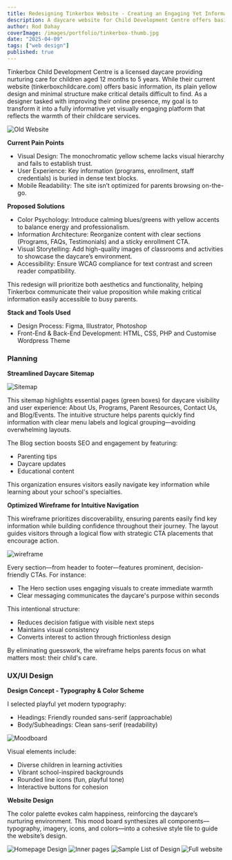 ```yaml
---
title: Redesigning Tinkerbox Website - Creating an Engaging Yet Informative Digital Experience
description: A daycare website for Child Development Centre offers basic information, its plain yellow design and minimal structure make critical details difficult to find. 
author: Rod Dahay
coverImage: /images/portfolio/tinkerbox-thumb.jpg
date: "2025-04-09"
tags: ["web design"]
published: true
---
```


Tinkerbox Child Development Centre is a licensed daycare providing nurturing care for children aged 12 months to 5 years. While their current website (tinkerboxchildcare.com) offers basic information, its plain yellow design and minimal structure make critical details difficult to find. As a designer tasked with improving their online presence, my goal is to transform it into a fully informative yet visually engaging platform that reflects the warmth of their childcare services.

![Old Website](/images/portfolio/tinkerbox-oldwebsite.jpg)

**Current Pain Points**
+ Visual Design: The monochromatic yellow scheme lacks visual hierarchy and fails to establish trust.
+ User Experience: Key information (programs, enrollment, staff credentials) is buried in dense text blocks.
+ Mobile Readability: The site isn’t optimized for parents browsing on-the-go.

**Proposed Solutions**
+ Color Psychology: Introduce calming blues/greens with yellow accents to balance energy and professionalism.
+ Information Architecture: Reorganize content with clear sections (Programs, FAQs, Testimonials) and a sticky enrollment CTA.
+ Visual Storytelling: Add high-quality images of classrooms and activities to showcase the daycare’s environment.
+ Accessibility: Ensure WCAG compliance for text contrast and screen reader compatibility.

This redesign will prioritize both aesthetics and functionality, helping Tinkerbox communicate their value proposition while making critical information easily accessible to busy parents.

**Stack and Tools Used**
+ Design Process: Figma, Illustrator, Photoshop
+ Front-End & Back-End Development: HTML, CSS, PHP and Customise Wordpress Theme

### Planning
**Streamlined Daycare Sitemap**

![Sitemap](/images/portfolio/tinkerbox-sitemap.jpg)


This sitemap highlights essential pages (green boxes) for daycare visibility and user experience: About Us, Programs, Parent Resources, Contact Us, and Blog/Events. The intuitive structure helps parents quickly find information with clear menu labels and logical grouping—avoiding overwhelming layouts.

The Blog section boosts SEO and engagement by featuring:

+ Parenting tips
+ Daycare updates
+ Educational content

This organization ensures visitors easily navigate key information while learning about your school's specialties.

**Optimized Wireframe for Intuitive Navigation**

This wireframe prioritizes discoverability, ensuring parents easily find key information while building confidence throughout their journey. The layout guides visitors through a logical flow with strategic CTA placements that encourage action.

![wireframe](/images/portfolio/tinkerbox-wireframe.jpg)


Every section—from header to footer—features prominent, decision-friendly CTAs. For instance:

+ The Hero section uses engaging visuals to create immediate warmth
+ Clear messaging communicates the daycare's purpose within seconds

This intentional structure:

+ Reduces decision fatigue with visible next steps
+ Maintains visual consistency
+ Converts interest to action through frictionless design

By eliminating guesswork, the wireframe helps parents focus on what matters most: their child's care.


### UX/UI Design

**Design Concept - Typography & Color Scheme**

I selected playful yet modern typography:
+ Headings: Friendly rounded sans-serif (approachable)
+ Body/Subheadings: Clean sans-serif (readability)

![Moodboard](/images/portfolio/tinkerbox-moodboard.jpg)

Visual elements include:

- Diverse children in learning activities
- Vibrant school-inspired backgrounds
- Rounded line icons (fun, playful tone)
- Interactive buttons for cohesion


**Website Design**

The color palette evokes calm happiness, reinforcing the daycare’s nurturing environment. This mood board synthesizes all components—typography, imagery, icons, and colors—into a cohesive style tile to guide the website’s design.

![Homepage Design](/images/portfolio/tinkerbox-design01.jpg)
![Inner pages](/images/portfolio/tinkerbox-design02.jpg)
![Sample List of Design](/images/portfolio/tinkerbox-design03.jpg)
![Full website](/images/portfolio/tinkerbox-design04.jpg)







